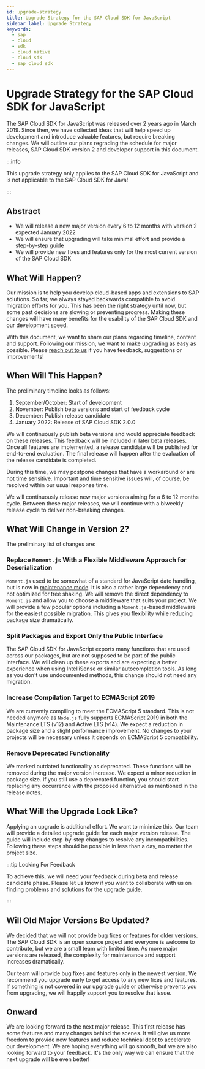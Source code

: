 ```yaml
---
id: upgrade-strategy
title: Upgrade Strategy for the SAP Cloud SDK for JavaScript
sidebar_label: Upgrade Strategy
keywords:
  - sap
  - cloud
  - sdk
  - cloud native
  - cloud sdk
  - sap cloud sdk
---
```


# Upgrade Strategy for the SAP Cloud SDK for JavaScript

The SAP Cloud SDK for JavaScript was released over 2 years ago in March 2019.
Since then, we have collected ideas that will help speed up development and introduce valuable features, but require breaking changes.
We will outline our plans regrading the schedule for major releases, SAP Cloud SDK version 2 and developer support in this document.

:::info

This upgrade strategy only applies to the SAP Cloud SDK for JavaScript and is not applicable to the SAP Cloud SDK for Java!

:::

## Abstract

- We will release a new major version every 6 to 12 months with version 2 expected January 2022
- We will ensure that upgrading will take minimal effort and provide a step-by-step guide
- We will provide new fixes and features only for the most current version of the SAP Cloud SDK

## What Will Happen?

Our mission is to help you develop cloud-based apps and extensions to SAP solutions.
So far, we always stayed backwards compatible to avoid migration efforts for you.
This has been the right strategy until now, but some past decisions are slowing or preventing progress.
Making these changes will have many benefits for the usability of the SAP Cloud SDK and our development speed.

With this document, we want to share our plans regarding timeline, content and support.
Following our mission, we want to make upgrading as easy as possible.
Please [reach out to us](https://github.com/SAP/cloud-sdk-js/discussions/1518) if you have feedback, suggestions or improvements!

## When Will This Happen?

The preliminary timeline looks as follows:

1. September/October: Start of development
2. November: Publish beta versions and start of feedback cycle
3. December: Publish release candidate
4. January 2022: Release of SAP Cloud SDK 2.0.0

We will continuously publish beta versions and would appreciate feedback on these releases.
This feedback will be included in later beta releases.
Once all features are implemented, a release candidate will be published for end-to-end evaluation.
The final release will happen after the evaluation of the release candidate is completed.

During this time, we may postpone changes that have a workaround or are not time sensitive.
Important and time sensitive issues will, of course, be resolved within our usual response time.

We will continuously release new major versions aiming for a 6 to 12 months cycle.
Between these major releases, we will continue with a biweekly release cycle to deliver non-breaking changes.

## What Will Change in Version 2?

The preliminary list of changes are:

### Replace `Moment.js` With a Flexible Middleware Approach for Deserialization

`Moment.js` used to be somewhat of a standard for JavaScript date handling, but is now in [maintenance mode](https://www.npmjs.com/package/moment#project-status).
It is also a rather large dependency and not optimized for tree shaking.
We will remove the direct dependency to `Moment.js` and allow you to choose a middleware that suits your project.
We will provide a few popular options including a `Moment.js`-based middleware for the easiest possible migration.
This gives you flexibility while reducing package size dramatically.

### Split Packages and Export Only the Public Interface

The SAP Cloud SDK for JavaScript exports many functions that are used across our packages, but are not supposed to be part of the public interface.
We will clean up these exports and are expecting a better experience when using IntelliSense or similar autocompletion tools.
As long as you don't use undocumented methods, this change should not need any migration.

### Increase Compilation Target to ECMAScript 2019

We are currently compiling to meet the ECMAScript 5 standard.
This is not needed anymore as `Node.js` fully supports ECMAScript 2019 in both the Maintenance LTS (v12) and Active LTS (v14).
We expect a reduction in package size and a slight performance improvement.
No changes to your projects will be necessary unless it depends on ECMAScript 5 compatibility.

### Remove Deprecated Functionality

We marked outdated functionality as deprecated.
These functions will be removed during the major version increase.
We expect a minor reduction in package size.
If you still use a deprecated function, you should start replacing any occurrence with the proposed alternative as mentioned in the release notes.

## What Will the Upgrade Look Like?

Applying an upgrade is additional effort.
We want to minimize this.
Our team will provide a detailed upgrade guide for each major version release.
The guide will include step-by-step changes to resolve any incompatibilities.
Following these steps should be possible in less than a day, no matter the project size.

:::tip Looking For Feedback

To achieve this, we will need your feedback during beta and release candidate phase.
Please let us know if you want to collaborate with us on finding problems and solutions for the upgrade guide.

:::

## Will Old Major Versions Be Updated?

We decided that we will not provide bug fixes or features for older versions.
The SAP Cloud SDK is an open source project and everyone is welcome to contribute, but we are a small team with limited time.
As more major versions are released, the complexity for maintenance and support increases dramatically.

Our team will provide bug fixes and features only in the newest version.
We recommend you upgrade early to get access to any new fixes and features.
If something is not covered in our upgrade guide or otherwise prevents you from upgrading, we will happily support you to resolve that issue.

## Onward

We are looking forward to the next major release.
This first release has some features and many changes behind the scenes.
It will give us more freedom to provide new features and reduce technical debt to accelerate our development.
We are hoping everything will go smooth, but we are also looking forward to your feedback.
It's the only way we can ensure that the next upgrade will be even better!
